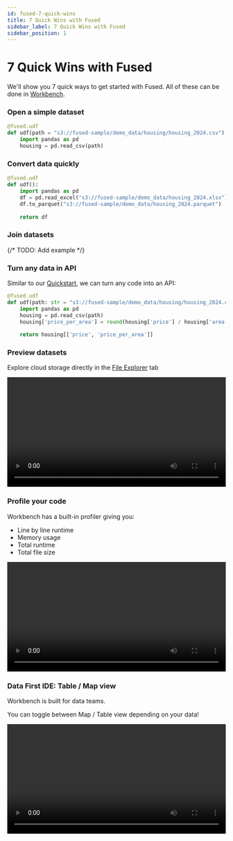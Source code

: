 ```yaml
---
id: fused-7-quick-wins
title: 7 Quick Wins with Fused
sidebar_label: 7 Quick Wins with Fused
sidebar_position: 1
---
```


# 7 Quick Wins with Fused

We'll show you 7 quick ways to get started with Fused. All of these can be done in [Workbench](https://www.fused.io/workbench).

### Open a simple dataset

```python
@fused.udf
def udf(path = "s3://fused-sample/demo_data/housing/housing_2024.csv"):
    import pandas as pd
    housing = pd.read_csv(path)
```

### Convert data quickly

```python
@fused.udf
def udf():
    import pandas as pd
    df = pd.read_excel("s3://fused-sample/demo_data/housing_2024.xlsx")
    df.to_parquet("s3://fused-sample/demo_data/housing_2024.parquet")
    
    return df
```

### Join datasets

{/* TODO: Add example */}

### Turn any data in API

Similar to our [Quickstart](/quickstart), we can turn any code into an API:

```python
@fused.udf
def udf(path: str = "s3://fused-sample/demo_data/housing/housing_2024.csv"):
    import pandas as pd
    housing = pd.read_csv(path)
    housing['price_per_area'] = round(housing['price'] / housing['area'], 2)
    
    return housing[['price', 'price_per_area']]
```

### Preview datasets

Explore cloud storage directly in the [File Explorer](https://www.fused.io/workbench/files) tab

<video width="100%" controls>
  <source src="/img/tutorials/File_explorer_from_file.mp4" type="video/mp4" />
</video>

### Profile your code

Workbench has a built-in profiler giving you:
- Line by line runtime
- Memory usage
- Total runtime
- Total file size

<video width="100%" controls>
  <source src="/img/tutorials/profiling_lines_and_memory.mp4" type="video/mp4" />
</video>


### Data First IDE: Table / Map view

Workbench is built for data teams. 

You can toggle between Map / Table view depending on your data! 

<video width="100%" controls>
  <source src="/img/tutorials/Map_Table_alternating.mp4" type="video/mp4" />
</video>


